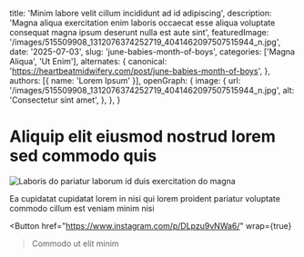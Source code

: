 
  title: 'Minim labore velit cillum incididunt ad id adipiscing',
  description: 'Magna aliqua exercitation enim laboris occaecat esse aliqua voluptate consequat magna ipsum deserunt nulla est aute sint',
  featuredImage: '/images/515509908_1312076374252719_4041462097507515944_n.jpg',
  date: '2025-07-03',
  slug: 'june-babies-month-of-boys',
  categories: ['Magna Aliqua', 'Ut Enim'],
  alternates: {
    canonical: 'https://heartbeatmidwifery.com/post/june-babies-month-of-boys',
  },
  authors: [{ name: 'Lorem Ipsum' }],
  openGraph: {
    image: {
      url: '/images/515509908_1312076374252719_4041462097507515944_n.jpg',
      alt: 'Consectetur sint amet',
    },
  },
}

# Aliquip elit eiusmod nostrud lorem sed commodo quis

<Image
  src="/images/515509908_1312076374252719_4041462097507515944_n.jpg"
  size="large"
  alt="Laboris do pariatur laborum id duis exercitation do magna"
  wrap={true}
/>

Ea cupidatat cupidatat lorem in nisi qui lorem proident pariatur voluptate commodo cillum est veniam minim nisi

<Button
  href="https://www.instagram.com/p/DLpzu9vNWa6/"
  wrap={true}
>Commodo ut elit minim</Button>
